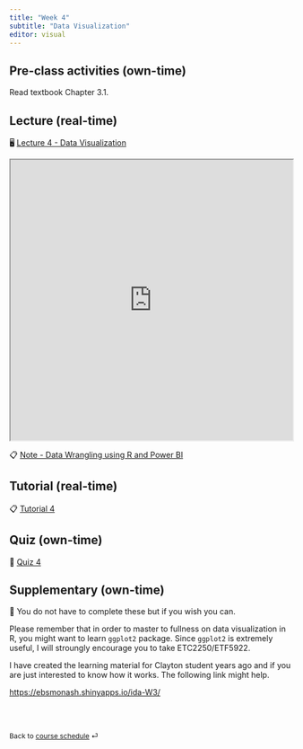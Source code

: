 ```yaml
---
title: "Week 4"
subtitle: "Data Visualization"
editor: visual
---
```


## Pre-class activities (own-time)

Read textbook Chapter 3.1.

## Lecture (real-time)

🖥️ [Lecture 4 - Data Visualization](https://learning.monash.edu/pluginfile.php/3977860/mod_resource/content/1/lec-3.html)

<iframe src="https://learning.monash.edu/pluginfile.php/3977860/mod_resource/content/1/lec-4.html" width="100%" height="500">

</iframe>

📋 [Note - Data Wrangling using R and Power BI](/notes/w3.html)

## Tutorial (real-time)

📋 [Tutorial 4](https://learning.monash.edu/pluginfile.php/3977906/mod_resource/content/3/lab-3.html)

## Quiz (own-time)

🧪 [Quiz 4](https://learning.monash.edu/mod/quiz/view.php?id=2989083)

## Supplementary (own-time)

🔕 You do not have to complete these but if you wish you can.

Please remember that in order to master to fullness on data visualization in R, you might want to learn `ggplot2` package. Since `ggplot2` is extremely useful, I will stroungly encourage you to take ETC2250/ETF5922.

I have created the learning material for Clayton student years ago and if you are just interested to know how it works. The following link might help.

<https://ebsmonash.shinyapps.io/ida-W3/>

<br><br>

::: {style="font-size: 0.875em;"}
Back to [course schedule](/ "Course schedule") ⏎
:::
